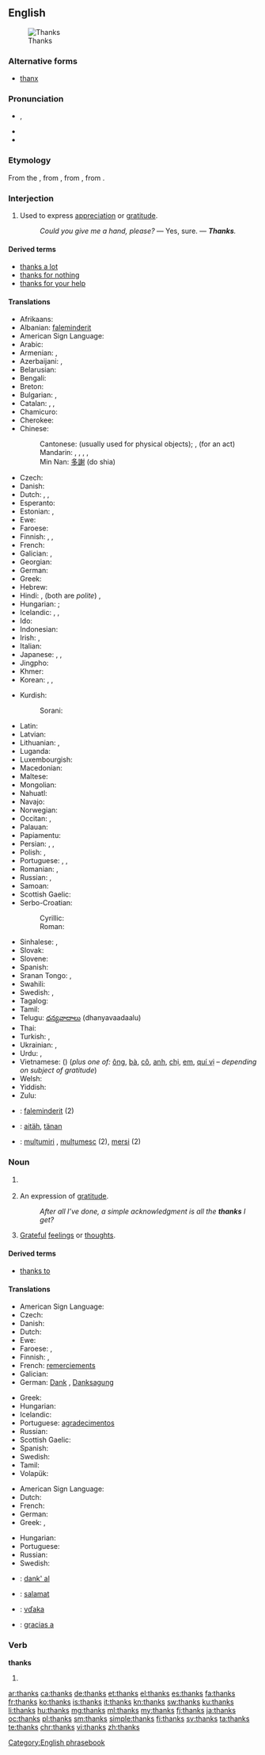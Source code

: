 ==English==
[[File:GuadalupeNOLA15Oct07Thanks.jpg|right|thumb|Thanks]]

===Alternative forms===
* [[thanx]]

===Pronunciation===
* {{IPA|/θæŋks/}}, {{X-SAMPA|/T{Nks/}}
* {{audio|en-us-thanks.ogg|Audio (US)}}
* {{rhymes|æŋks}}

===Etymology===
From the {{etyl|ang|en}} {{term|þancian||to give thanks|lang=ang}}, from {{etyl|gem-pro|en}} {{recons|þankōną|lang=gem-pro}}, from {{etyl|gem-pro|en}} {{recons|þankaz||thought, gratitude|lang=gem-pro}}, from {{etyl|ine-pro|en}} {{recons|tong-||to think, feel|lang=ine-pro}}.

===Interjection===
{{en-interj}}

# Used to express [[appreciation]] or [[gratitude]].
#: ''Could you give me a hand, please?'' — Yes, sure. — '''''Thanks'''.''

====Derived terms====
* [[thanks a lot]]
* [[thanks for nothing]]
* [[thanks for your help]]

====Translations====
{{trans-top|used to express appreciation or gratitude}}
* Afrikaans: {{t+|af|dankie}}
* Albanian: [[faleminderit]]
* American Sign Language: {{tø|ase|OpenB@Chin-PalmBack OpenB@FromChin-PalmUp}}
* Arabic: {{t-|ar|شكرا|alt=شكرًا|tr=šúkran}}
* Armenian: {{t-|hy|շնորհակալություն|tr=šnorhakalut’yun}}, {{t-|hy|մերսի|tr=mersi}}
* Azerbaijani: {{t-|az|çox sağ ol}}, {{t-|az|təşəkkür edirəm}}
* Belarusian: {{t-|be|дзякую|tr=dzjákuju}}
* Bengali: {{t-|bn|ধন্যবাদ|tr=dhônnôbad|sc=Beng}}
* Breton: {{t+|br|trugarez}}
* Bulgarian: {{t+|bg|благодаря|tr=blagodarjá}}, {{t-|bg|мерси|tr=mersí}}
* Catalan: {{t+|ca|gràcies}}, {{t-|ca|mercès}}, {{t+|ca|merci}}<!-- (not "mercí", a Gallicism)-->
* Chamicuro: {{tø|ccc|osolopaki}}
* Cherokee: {{t-|chr|ᎠᎾᎵᎮᎵᎬ|tr=analiheligv|sc=Cher}}
* Chinese:
*: Cantonese: {{tø|yue|多謝|tr=do1 ze6}} (usually used for physical objects); {{tø|yue|唔該|tr=m4 goi1}}, (for an act)
*: Mandarin: {{t-|cmn|謝謝|sc=Hani}}, {{t-|cmn|谢谢|tr=xièxie|sc=Hani}}, {{t-|cmn|多謝|sc=Hani}}, {{t-|cmn|多谢|tr=duōxiè|sc=Hani}}, {{qualifier|slang}} {{t|cmn|三Q|tr=sānQ|sc=Hani}}
*: Min Nan: [[多謝]] (do shia)
* Czech: {{t+|cs|díky}}
* Danish: {{t+|da|tak}}
* Dutch: {{t+|nl|bedankt}}, {{t-|nl|dank je}}, {{t+|nl|dank u}}
* Esperanto: {{t-|eo|dankon}}
* Estonian: {{t-|et|tänan}}, {{t+|et|aitäh}}
* Ewe: {{tø|ee|akpe}}
* Faroese: {{t-|fo|takk}}
* Finnish: {{t+|fi|kiitos}}, {{t+|fi|kiitti}}, {{t+|fi|tattis}}
* French: {{t+|fr|merci}}
* Galician: {{t-|gl|grazas}}, {{qualifier|informal}} {{t-|gl|graciñas}}
* Georgian: {{t-|ka|მადლობთ|tr=madlobt‘|sc=Geor}}
* German: {{t+|de|danke}}
* Greek: {{t+|el|ευχαριστώ|tr=efcharistó}}
* Hebrew: {{t+|he|תודה|alt=תּוֹדָה|tr=todá}}
* Hindi: {{t+|hi|धन्यवाद|tr=dhanyavād}}, {{t+|hi|शुक्रिया|tr=shukriyā}} (both are ''polite'')<!--ref Oxf H-E Dict, but there is no informal term for thank you in Hindi...both are formal, more so than the English thank you.-->, {{t-|hi|थैंक्स|tr=thaiṅks|sc=Deva}}
* Hungarian: {{t+|hu|köszönöm}}; {{t+|hu|köszi}} {{qualifier|informal}}
* Icelandic: {{t+|is|takk}} {{qualifier|informal}}, {{t+|is|takk fyrir}} {{qualifier|formal}}, {{t-|is|þakka þér}}
* Ido: {{t+|io|danko}}
* Indonesian: {{t+|id|terima kasih}}
* Irish: {{qualifier|to one person}} {{t-|ga|go raibh maith agat}}, {{qualifier|to more than one person}} {{t-|ga|go raibh maith agaibh}}
* Italian: {{t+|it|grazie}}
* Japanese: {{t+|ja|ありがとう|tr=arigatō}}, {{t-|ja|どうも|tr=dōmo}}, {{t+|ja|サンキュー|tr=sankyū}}
* Jingpho: {{tø|kac|chyeju kaba sai}}
* Khmer: {{t-|km|អរគុណ|tr=ɑɑ kun|sc=Khmr}}
* Korean: {{t-|ko|고마워|tr=gomawo|sc=Hang}}, {{t-|ko|감사합니다|tr=gamsa hamnida|sc=Hang}}, {{t-|ko|감사해요|tr=gamsa heyo|sc=Hang}}
{{trans-mid}}
* Kurdish:
*: Sorani: {{t-|ku|سوپاس|tr=sopas|sc=ku-Arab}}
* Latin: {{t-|la|gratias ago}}
* Latvian: {{t+|lv|paldies}}
* Lithuanian: {{t+|lt|ačiū}}, {{t-|lt|dėkui}}
* Luganda: {{tø|lg|webale}}
* Luxembourgish: {{t-|lb|merci}}
* Macedonian: {{t-|mk|фала|tr=fála}}
* Maltese: {{t+|mt|grazzi}}
* Mongolian: {{t-|mn|баярлалаа|tr=bayarlalaa}}
* Nahuatl: {{t+|nah|tlazohcāmati}}
* Navajo: {{tø|nv|ahéheeʼ}}
* Norwegian: {{t+|no|takk}}
* Occitan: {{t+|oc|mercé}}, {{t-|oc|mercés}}
* Palauan: {{tø|pau|sulang}}
* Papiamentu: {{tø|pap|danki}}
* Persian: {{t+|fa|ممنون|tr=mamnun}}, {{t+|fa|سپاس|tr=sepâs}}, {{t+|fa|مرسی|tr=mersi}}
* Polish: {{t+|pl|dziękuję}}, {{t+|pl|dzięki}}
* Portuguese: {{t+|pt|obrigado|m}}, {{t-|pt|obrigada|f}}, {{t-|pt|valeu}} {{qualifier|informal|Brazil}}
* Romanian: {{t+|ro|mulțumesc}}, {{t+|ro|mersi}}
* Russian: {{t+|ru|спасибо|tr=spasíbo}}, {{t+|ru|благодарить|alt=благодарю|tr=blagodarjú}}
* Samoan: {{t-|sm|fa'afetai}}
* Scottish Gaelic: {{t-|gd|taing}}
* Serbo-Croatian:
*: Cyrillic: {{t-|sh|хвала|alt=хва́ла}}
*: Roman: {{t-|sh|hvala|alt=hvála}}
* Sinhalese: {{t-|si|ඉස්තුති|tr=istuti|sc=Sinh}}, {{t-|si|ස්තුති|tr=stuti|sc=Sinh}}
* Slovak: {{t-|sk|vďaka}}
* Slovene: {{t+|sl|hvala|alt=hvála}}
* Spanish: {{t+|es|gracias}}
* Sranan Tongo: {{tø|srn|danki}}, {{tø|srn|tangi}}
* Swahili: {{t-|sw|asante}}
* Swedish: {{t+|sv|tack}}, {{t+|sv|tackar}}
* Tagalog: {{t-|tl|salamat}}
* Tamil: {{t+|ta|நன்றி|tr=naṉṟi}}
* Telugu: [[ధన్యవాదాలు]] (dhanyavaadaalu)
* Thai: {{t-|th|ขอบคุณ|tr=kòp-kuun}}
* Turkish: {{t-|tr|teşekkürler}}, {{t+|tr|teşekkür ederim}}
* Ukrainian: {{t-|uk|дякую|tr=djákuju}}, {{t-|uk|спасибi|tr=spasýbi}}
* Urdu: {{t-|ur|دھنیہ واد|tr=dhanya-vād}}, {{t-|ur|شکریہ|tr=šukriyā}}
* Vietnamese: {{t+|vi|cám ơn}} ({{t-|vi|感恩|sc=Hani}}) (''plus one of:'' [[ông]], [[bà#Vietnamese|bà]], [[cô#Vietnamese|cô]], [[anh#Vietnamese|anh]], [[chị]], [[em#Vietnamese|em]], [[quí vị]] &ndash; ''depending on subject of gratitude'')
* Welsh: {{t+|cy|diolch}}
* Yiddish: {{t-|yi|דאנק|tr=Dank|sc=Hebr}}
* Zulu: {{t+|zu|ngiyabonga}}
{{trans-bottom}}

{{checktrans-top}}
* {{ttbc|sq}}: [[faleminderit]] (2)
* {{ttbc|et}}: [[aitäh]], [[tänan]]
* {{ttbc|ro}}: [[mulțumiri]] {{f-p}}, [[mulțumesc]] {{n}} (2), [[mersi]] {{n}} (2)
{{trans-bottom}}

===Noun===
{{en-noun|?}}

# {{context|obsolete}} {{plural of|thank}}
# {{context|plurale tantum}} An expression of [[gratitude]].
#: ''After all I’ve done, a simple acknowledgment is all the '''thanks''' I get?''
# [[grateful|Grateful]] [[feelings]] or [[thought]]s.

====Derived terms====
* [[thanks to]]

====Translations====
{{trans-top|expression of gratitude}}
* American Sign Language: {{tø|ase|OpenB@Chin-PalmBack OpenB@FromChin-PalmUp}}
* Czech: {{t+|cs|díky|m-p}}
* Danish: {{t+|da|tak|c}}
* Dutch: {{t+|nl|bedankt}}
* Ewe: {{tø|ee|akpe|n}}
* Faroese: {{t-|fo|tøkk}}, {{t-|fo|takk}}
* Finnish: {{t+|fi|kiitos}}, {{t-|fi|kiitokset}}
* French: [[remerciement]]s {{m-p}}
* Galician: {{t-|gl|grazas|f-p}}
* German: [[Dank]] {{m}}, [[Danksagung]] {{f}}
{{trans-mid}}
* Greek: {{t+|el|ευχαριστώ|n|tr=efcharistó}}
* Hungarian: {{t+|hu|köszönet}}
* Icelandic: {{t+|is|takk|n}}
* Portuguese: [[agradecimento]]s {{m-p}}
* Russian: {{t+|ru|благодарность|f|tr=blagodárnost’}}
* Scottish Gaelic: {{t-|gd|taing|f}}
* Spanish: {{t+|es|gracias|f-p}}
* Swedish: {{t+|sv|tack|n}}
* Tamil: {{t+|ta|நன்றி|sc=Taml}}
* Volapük: {{t+|vo|dan}}
{{trans-bottom}}

{{trans-top|grateful feelings}}
* American Sign Language: {{tø|ase|OpenB@Chin-PalmBack OpenB@FromChin-PalmUp}}
* Dutch: {{t+|nl|dank|m}}
* French: {{t+|fr|remerciement|m}}
* German: {{t+|de|Dank|m}}
* Greek: {{t+|el|ευχαριστία|f|tr=efcharistía}}, {{t+|el|ευγνωμοσύνη|f|tr=evgnomosýni}}
{{trans-mid}}
* Hungarian: {{t+|hu|hála}}
* Portuguese: {{t+|pt|gratidão|f}}
* Russian: {{t+|ru|благодарность|f|tr=blagodárnost’}}
* Swedish: {{t+|sv|tack|n}}
{{trans-bottom}}

{{checktrans-top}}
* {{ttbc|eo}}: [[dank' al]]
* {{ttbc|tl}}: [[salamat]]
* {{ttbc|sk}}: [[vďaka]]
* {{ttbc|es}}: [[gracias a]]
{{trans-bottom}}

===Verb===
'''thanks'''

# {{third-person singular of|thank}}

[[Category:English phrasebook]]

[[ar:thanks]]
[[ca:thanks]]
[[de:thanks]]
[[et:thanks]]
[[el:thanks]]
[[es:thanks]]
[[fa:thanks]]
[[fr:thanks]]
[[ko:thanks]]
[[is:thanks]]
[[it:thanks]]
[[kn:thanks]]
[[sw:thanks]]
[[ku:thanks]]
[[li:thanks]]
[[hu:thanks]]
[[mg:thanks]]
[[ml:thanks]]
[[my:thanks]]
[[fj:thanks]]
[[ja:thanks]]
[[oc:thanks]]
[[pl:thanks]]
[[sm:thanks]]
[[simple:thanks]]
[[fi:thanks]]
[[sv:thanks]]
[[ta:thanks]]
[[te:thanks]]
[[chr:thanks]]
[[vi:thanks]]
[[zh:thanks]]
